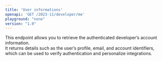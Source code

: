 ```yaml
---
title: 'User informations'
openapi: 'GET /2023-11/developer/me'
playground: "none"
version: "1.0"
---
```


This endpoint allows you to retrieve the authenticated developer’s account information.  
It returns details such as the user’s profile, email, and account identifiers, which can be used to verify authentication and personalize integrations.
